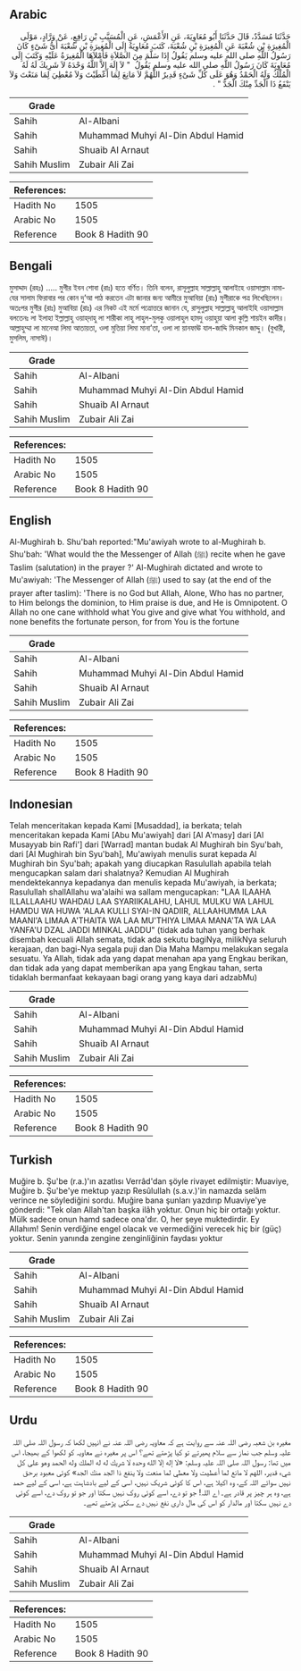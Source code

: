 ## Arabic


<div dir="rtl" lang="ar" style={{fontSize:'larger',backgroundColor:'#f8f9fa',padding:20}}>
حَدَّثَنَا مُسَدَّدٌ، قَالَ حَدَّثَنَا أَبُو مُعَاوِيَةَ، عَنِ الأَعْمَشِ، عَنِ الْمُسَيَّبِ بْنِ رَافِعٍ، عَنْ وَرَّادٍ، مَوْلَى الْمُغِيرَةِ بْنِ شُعْبَةَ عَنِ الْمُغِيرَةِ بْنِ شُعْبَةَ، كَتَبَ مُعَاوِيَةُ إِلَى الْمُغِيرَةِ بْنِ شُعْبَةَ أَىُّ شَىْءٍ كَانَ رَسُولُ اللَّهِ صلى الله عليه وسلم يَقُولُ إِذَا سَلَّمَ مِنَ الصَّلاَةِ فَأَمْلاَهَا الْمُغِيرَةُ عَلَيْهِ وَكَتَبَ إِلَى مُعَاوِيَةَ كَانَ رَسُولُ اللَّهِ صلى الله عليه وسلم يَقُولُ ‏ "‏ لاَ إِلَهَ إِلاَّ اللَّهُ وَحْدَهُ لاَ شَرِيكَ لَهُ لَهُ الْمُلْكُ وَلَهُ الْحَمْدُ وَهُوَ عَلَى كُلِّ شَىْءٍ قَدِيرٌ اللَّهُمَّ لاَ مَانِعَ لِمَا أَعْطَيْتَ وَلاَ مُعْطِيَ لِمَا مَنَعْتَ وَلاَ يَنْفَعُ ذَا الْجَدِّ مِنْكَ الْجَدُّ ‏"‏ ‏.‏
</div>
<div style={{backgroundColor:'#f8f9fa',padding:20, marginBottom: 10}}><table> <thead> <tr> <th>Grade</th> <th></th> </tr> </thead> <tbody> <tr><td>Sahih</td><td>Al-Albani</td></tr><tr><td>Sahih</td><td>Muhammad Muhyi Al-Din Abdul Hamid</td></tr><tr><td>Sahih</td><td>Shuaib Al Arnaut</td></tr><tr><td>Sahih Muslim</td><td>Zubair Ali Zai</td></tr></tbody></table><table> <thead> <tr> <th>References:</th> <th></th> </tr> </thead> <tbody><tr><td>Hadith No</td><td>1505</td></tr><tr><td>Arabic No</td><td>1505</td></tr><tr><td>Reference</td><td>Book 8 Hadith 90</td></tr></tbody></table></div>

## Bengali


<div dir="ltr" lang="bn" style={{fontSize:'larger',backgroundColor:'#f8f9fa',padding:20}}>
মুসাদ্দাদ (রহঃ) ..... মুগীর ইবন শোবা (রাঃ) হতে বর্ণিত। তিনি বলেন, রাসূলুল্লাহ সাল্লাল্লাহু আলাইহে ওয়াসাল্লাম নামাযের সালাম ফিরাবার পর কোন দু’আ পাঠ করতেন এটা জানার জন্য আমীরে মুআবিয়া (রাঃ) মুগীরাকে পত্র লিখেছিলেন। অতঃপর মুগীর (রাঃ) মুআবিয়া (রাঃ) এর নিকট এই মর্মে পত্রোত্তরে জানান যে, রাসুলুল্লাহ সাল্লাল্লাহু আলাইহি ওয়াসাল্লাম বলতেনঃ লা ইলাহা ইল্লাল্লাহু ওয়াহ্‌দাহু লা শারীকা লাহু লাহুল-মুলকু ওয়ালাহুল হামদু ওয়াহুয়া আলা কুল্লি শায়ইন কাদীর। আল্লাহুম্মা লা মানেআ লিমা আতায়তা, ওলা মুতিয়া লিমা মানা’তা, ওলা লা য়ানফাঊ যাল-জাদ্দি মিনকাল জাদ্দু। (বুখারী, মুসলিম, নাসাঈ)।
</div>
<div style={{backgroundColor:'#f8f9fa',padding:20, marginBottom: 10}}><table> <thead> <tr> <th>Grade</th> <th></th> </tr> </thead> <tbody> <tr><td>Sahih</td><td>Al-Albani</td></tr><tr><td>Sahih</td><td>Muhammad Muhyi Al-Din Abdul Hamid</td></tr><tr><td>Sahih</td><td>Shuaib Al Arnaut</td></tr><tr><td>Sahih Muslim</td><td>Zubair Ali Zai</td></tr></tbody></table><table> <thead> <tr> <th>References:</th> <th></th> </tr> </thead> <tbody><tr><td>Hadith No</td><td>1505</td></tr><tr><td>Arabic No</td><td>1505</td></tr><tr><td>Reference</td><td>Book 8 Hadith 90</td></tr></tbody></table></div>

## English


<div dir="ltr" lang="en" style={{fontSize:'larger',backgroundColor:'#f8f9fa',padding:20}}>
Al-Mughirah b. Shu'bah reported:"Mu'awiyah wrote to al-Mughirah b. Shu'bah: 'What would the the Messenger of Allah (ﷺ) recite when he gave Taslim (salutation) in the prayer ?' Al-Mughirah dictated and wrote to Mu'awiyah: 'The Messenger of Allah (ﷺ) used to say (at the end of the prayer after taslim): 'There is no God but Allah, Alone, Who has no partner, to Him belongs the dominion, to Him praise is due, and He is Omnipotent. O Allah no one cane withhold what You give and give what You withhold, and none benefits the fortunate person, for from You is the fortune
</div>
<div style={{backgroundColor:'#f8f9fa',padding:20, marginBottom: 10}}><table> <thead> <tr> <th>Grade</th> <th></th> </tr> </thead> <tbody> <tr><td>Sahih</td><td>Al-Albani</td></tr><tr><td>Sahih</td><td>Muhammad Muhyi Al-Din Abdul Hamid</td></tr><tr><td>Sahih</td><td>Shuaib Al Arnaut</td></tr><tr><td>Sahih Muslim</td><td>Zubair Ali Zai</td></tr></tbody></table><table> <thead> <tr> <th>References:</th> <th></th> </tr> </thead> <tbody><tr><td>Hadith No</td><td>1505</td></tr><tr><td>Arabic No</td><td>1505</td></tr><tr><td>Reference</td><td>Book 8 Hadith 90</td></tr></tbody></table></div>

## Indonesian


<div dir="ltr" lang="id" style={{fontSize:'larger',backgroundColor:'#f8f9fa',padding:20}}>
Telah menceritakan kepada Kami [Musaddad], ia berkata; telah menceritakan kepada Kami [Abu Mu'awiyah] dari [Al A'masy] dari [Al Musayyab bin Rafi'] dari [Warrad] mantan budak Al Mughirah bin Syu'bah, dari [Al Mughirah bin Syu'bah], Mu'awiyah menulis surat kepada Al Mughirah bin Syu'bah; apakah yang diucapkan Rasulullah apabila telah mengucapkan salam dari shalatnya? Kemudian Al Mughirah mendektekannya kepadanya dan menulis kepada Mu'awiyah, ia berkata; Rasulullah shallAllahu wa'alaihi wa sallam mengucapkan: "LAA ILAAHA ILLALLAAHU WAHDAU LAA SYARIIKALAHU, LAHUL MULKU WA LAHUL HAMDU WA HUWA 'ALAA KULLI SYAI-IN QADIIR, ALLAAHUMMA LAA MAANI'A LIMAA A'THAITA WA LAA MU'THIYA LIMAA MANA'TA WA LAA YANFA'U DZAL JADDI MINKAL JADDU" (tidak ada tuhan yang berhak disembah kecuali Allah semata, tidak ada sekutu bagiNya, milikNya seluruh kerajaan, dan bagi-Nya segala puji dan Dia Maha Mampu melakukan segala sesuatu. Ya Allah, tidak ada yang dapat menahan apa yang Engkau berikan, dan tidak ada yang dapat memberikan apa yang Engkau tahan, serta tidaklah bermanfaat kekayaan bagi orang yang kaya dari adzabMu)
</div>
<div style={{backgroundColor:'#f8f9fa',padding:20, marginBottom: 10}}><table> <thead> <tr> <th>Grade</th> <th></th> </tr> </thead> <tbody> <tr><td>Sahih</td><td>Al-Albani</td></tr><tr><td>Sahih</td><td>Muhammad Muhyi Al-Din Abdul Hamid</td></tr><tr><td>Sahih</td><td>Shuaib Al Arnaut</td></tr><tr><td>Sahih Muslim</td><td>Zubair Ali Zai</td></tr></tbody></table><table> <thead> <tr> <th>References:</th> <th></th> </tr> </thead> <tbody><tr><td>Hadith No</td><td>1505</td></tr><tr><td>Arabic No</td><td>1505</td></tr><tr><td>Reference</td><td>Book 8 Hadith 90</td></tr></tbody></table></div>

## Turkish


<div dir="ltr" lang="tr" style={{fontSize:'larger',backgroundColor:'#f8f9fa',padding:20}}>
Muğire b. Şu'be (r.a.)'ın azatlısı Verrâd'dan şöyle rivayet edilmiştir: Muaviye, Muğire b. Şu'be'ye mektup yazıp Resûlullah (s.a.v.)'in namazda selâm verince ne söylediğini sordu. Muğire bana şunları yazdırıp Muaviye'ye gönderdi: "Tek olan Allah'tan başka ilâh yoktur. Onun hiç bir ortağı yoktur. Mülk sadece onun hamd sadece ona'dır. O, her şeye muktedirdir. Ey Allahım! Senin verdiğine engel olacak ve vermediğini verecek hiç bir (güç) yoktur. Senin yanında zengine zenginliğinin faydası yoktur
</div>
<div style={{backgroundColor:'#f8f9fa',padding:20, marginBottom: 10}}><table> <thead> <tr> <th>Grade</th> <th></th> </tr> </thead> <tbody> <tr><td>Sahih</td><td>Al-Albani</td></tr><tr><td>Sahih</td><td>Muhammad Muhyi Al-Din Abdul Hamid</td></tr><tr><td>Sahih</td><td>Shuaib Al Arnaut</td></tr><tr><td>Sahih Muslim</td><td>Zubair Ali Zai</td></tr></tbody></table><table> <thead> <tr> <th>References:</th> <th></th> </tr> </thead> <tbody><tr><td>Hadith No</td><td>1505</td></tr><tr><td>Arabic No</td><td>1505</td></tr><tr><td>Reference</td><td>Book 8 Hadith 90</td></tr></tbody></table></div>

## Urdu


<div dir="rtl" lang="ur" style={{fontSize:'larger',backgroundColor:'#f8f9fa',padding:20}}>
مغیرہ بن شعبہ رضی اللہ عنہ سے روایت ہے کہ معاویہ رضی اللہ عنہ نے انہیں لکھا کہ رسول اللہ صلی اللہ علیہ وسلم جب نماز سے سلام پھیرتے تو کیا پڑھتے تھے؟ اس پر مغیرہ نے معاویہ کو لکھوا کے بھیجا، اس میں تھا: رسول اللہ صلی اللہ علیہ وسلم: «لا إله إلا الله وحده لا شريك له له الملك وله الحمد وهو على كل شيء قدير، اللهم لا مانع لما أعطيت ولا معطي لما منعت ولا ينفع ذا الجد منك الجد» کوئی معبود برحق نہیں سوائے اللہ کے، وہ اکیلا ہے، اس کا کوئی شریک نہیں، اسی کے لیے بادشاہت ہے، اسی کے لیے حمد ہے، وہ ہر چیز پر قادر ہے۔ اے اللہ! جو تو دے، اسے کوئی روک نہیں سکتا اور جو تو روک دے، اسے کوئی دے نہیں سکتا اور مالدار کو اس کی مال داری نفع نہیں دے سکتی پڑھتے تھے۔
</div>
<div style={{backgroundColor:'#f8f9fa',padding:20, marginBottom: 10}}><table> <thead> <tr> <th>Grade</th> <th></th> </tr> </thead> <tbody> <tr><td>Sahih</td><td>Al-Albani</td></tr><tr><td>Sahih</td><td>Muhammad Muhyi Al-Din Abdul Hamid</td></tr><tr><td>Sahih</td><td>Shuaib Al Arnaut</td></tr><tr><td>Sahih Muslim</td><td>Zubair Ali Zai</td></tr></tbody></table><table> <thead> <tr> <th>References:</th> <th></th> </tr> </thead> <tbody><tr><td>Hadith No</td><td>1505</td></tr><tr><td>Arabic No</td><td>1505</td></tr><tr><td>Reference</td><td>Book 8 Hadith 90</td></tr></tbody></table></div>